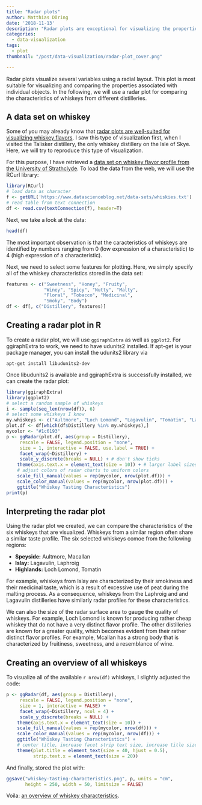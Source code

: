 ```yaml
---
title: "Radar plots"
author: Matthias Döring
date: '2018-11-13'
description: "Radar plots are exceptional for visualizing the properties of individual objects. Here, I demonstrate how to draw radar plots in R by plotting the properties of whiskeys from several distilleries."
categories:
  - data-visualization
tags:
  - plot
thumbnail: "/post/data-visualization/radar-plot_cover.png"

---
```

Radar plots visualize several variables using a radial layout. This plot is most suitable for visualizing and comparing the properties associated with individual objects. In the following, we will use a radar plot for comparing the characteristics of whiskeys from different distilleries.

## A data set on whiskey

Some of you may already know that [radar plots are well-suited for visualizing whiskey flavors](/post/data-visualization/radar-plot/). I saw this type of visualization first, when I visited the Talisker distillery, the only whiskey distillery on the Isle of Skye. Here, we will try to reproduce this type of visualization. 

For this purpose, I have retrieved a [data set on whiskey flavor profile from the University of Strathclyde](http://outreach.mathstat.strath.ac.uk/outreach/nessie/nessie_whisky.html). To load the data from the web, we will use the RCurl library:

```r
library(RCurl)
# load data as character
f <- getURL('https://www.datascienceblog.net/data-sets/whiskies.txt')
# read table from text connection
df <- read.csv(textConnection(f), header=T)
```

Next, we take a look at the data:

```r
head(df)
```

The most important observation is that the caracteristics of whiskeys are identified by numbers ranging from 0 (low expression of a characteristic) to 4 (high expression of a characteristic). 

Next, we need to select some features for plotting. Here, we simply specify all of the whiskey characteristics stored in the data set:

```r
features <- c("Sweetness", "Honey", "Fruity",
              "Winey", "Spicy", "Nutty", "Malty",
              "Floral", "Tobacco", "Medicinal",
              "Smoky", "Body")
df <- df[, c("Distillery", features)]
```

## Creating a radar plot in R

To create a radar plot, we will use ```ggiraphExtra``` as well as ```ggplot2```. For ggiraphExtra to work, we need to have udunits2 installed. If apt-get is your package manager, you can install the udunits2 library via

```
apt-get install libudunits2-dev
```

Once libudunits2 is available and ggiraphExtra is successfully installed, we can create the radar plot:

```r
library(ggiraphExtra)
library(ggplot2)
# select a random sample of whiskeys
i <- sample(seq_len(nrow(df)), 6)
# select some whiskeys I know
my.whiskeys <- c("Aultmore", "Loch Lomond", "Lagavulin", "Tomatin", "Laphroig", "Macallan")
plot.df <- df[which(df$Distillery %in% my.whiskeys),]
mycolor <- "#1c6193"
p <- ggRadar(plot.df, aes(group = Distillery), 
     rescale = FALSE, legend.position = "none",
     size = 1, interactive = FALSE, use.label = TRUE) +
     facet_wrap(~Distillery) + 
     scale_y_discrete(breaks = NULL) + # don't show ticks 
    theme(axis.text.x = element_text(size = 10)) + # larger label sizes
    # adjust colors of radar charts to uniform colors
    scale_fill_manual(values = rep(mycolor, nrow(plot.df))) +
    scale_color_manual(values = rep(mycolor, nrow(plot.df))) +
    ggtitle("Whiskey Tasting Characteristics")
print(p)
```

## Interpreting the radar plot

Using the radar plot we created, we can compare the characteristics of the six whiskeys that are visualized. Whiskeys from a similar region often share a similar taste profile. The six selected whiskeys comoe from the following regions:

* **Speyside:** Aultmore, Macallan
* **Islay:** Lagavulin, Laphroig
* **Highlands:** Loch Lomond, Tomatin

For example, whiskeys from Islay are characterized by their smokiness and their medicinal taste, which is a result of excessive use of peat during the malting process. As a consequence, whiskeys from the Laphroig and and Lagavulin distilleries have similarly radar profiles for these characteristics.

We can also the size of the radar surface area to gauge the quality of whiskeys. For example, Loch Lomond is known for producing rather cheap whiskey that do not have a very distinct flavor profile. The other distilleries are known for a greater quality, which becomes evident from their rather distinct flavor profiles. For example, Mcallan has a strong body that is characterized by fruitiness, sweetness, and a resemblance of wine.

## Creating an overview of all whiskeys

To visualize all of the available `r nrow(df)` whiskeys, I slightly adjusted the code:

```r
p <- ggRadar(df, aes(group = Distillery), 
     rescale = FALSE, legend.position = "none",
     size = 1, interactive = FALSE) +
     facet_wrap(~Distillery, ncol = 4) + 
     scale_y_discrete(breaks = NULL) +
    theme(axis.text.x = element_text(size = 10)) + 
    scale_fill_manual(values = rep(mycolor, nrow(df))) +
    scale_color_manual(values = rep(mycolor, nrow(df))) + 
    ggtitle("Whiskey Tasting Characteristics") + 
    # center title, increase facet strip text size, increase title size
    theme(plot.title = element_text(size = 40, hjust = 0.5),
          strip.text.x = element_text(size = 20))
```

And finally, stored the plot with:

```r
ggsave("whiskey-tasting-characteristics.png", p, units = "cm", 
       height = 250, width = 50, limitsize = FALSE)
```

Voila: [an overview of whiskey characteristics](/post/data-visualization/whiskey-tasting-characteristics.png). 
